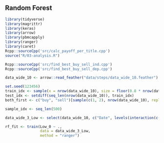 ## Random Forest


```r
library(tidyverse)
library(magrittr)
library(keras)
library(arrow)
library(pbmcapply)
library(ranger)
library(caret)
Rcpp::sourceCpp('src/calc_payoff_per_title.cpp')
source("R/03-analysis.R")

Rcpp::sourceCpp('src/find_best_buy_sell_ind.cpp')
Rcpp::sourceCpp('src/find_best_buy_sell_dep.cpp')

data_wide_10 <- arrow::read_feather("data/steps/data_wide_10.feather")

set.seed(123456)
train_idx <- sample(x = nrow(data_wide_10), size = floor(0.8 * nrow(data_wide_10)))
test_idx <- setdiff(seq_len(nrow(data_wide_10)), train_idx)
both_first <- c("buy", "sell")[sample(c(1, 2), nrow(data_wide_10), replace = TRUE)]

sample_idx <- seq_len(500)

```

```r

data_wide_3_Low <- select(data_wide_10, c("Date", levels(interaction(c("Open_", "Low_", "High_", "Close_"), 1:3, sep="")), "Open_0", "Low_0"))[train_idx, ]

rf_fit <- train(Low_0 ~ ., 
                data = data_wide_3_Low, 
                method = "ranger")

```